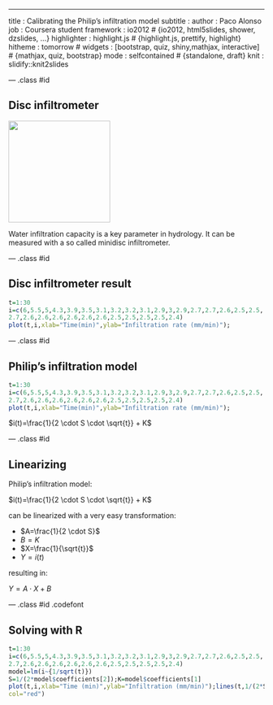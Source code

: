 ---
title       : Calibrating the Philip's infiltration model
subtitle    : 
author      : Paco Alonso
job         : Coursera student
framework   : io2012        # {io2012, html5slides, shower, dzslides, ...}
highlighter : highlight.js  # {highlight.js, prettify, highlight}
hitheme     : tomorrow      # 
widgets     : [bootstrap, quiz, shiny,mathjax,  interactive]     # {mathjax, quiz, bootstrap}
mode        : selfcontained # {standalone, draft}
knit        : slidify::knit2slides

--- .class #id

## Disc infiltrometer

<img src="www/PondedDisc.jpg" width="200px" />

Water infiltration capacity is a key parameter in hydrology. It can be measured with a so called minidisc infiltrometer.

--- .class #id

## Disc infiltrometer result

```r
t=1:30
i=c(6,5.5,5,4.3,3.9,3.5,3.1,3.2,3.2,3.1,2.9,3,2.9,2.7,2.7,2.6,2.5,2.5,
2.7,2.6,2.6,2.6,2.6,2.6,2.6,2.5,2.5,2.5,2.5,2.4)
plot(t,i,xlab="Time(min)",ylab="Infiltration rate (mm/min)");
```

--- .class #id

## Philip's infiltration model

```r
t=1:30
i=c(6,5.5,5,4.3,3.9,3.5,3.1,3.2,3.2,3.1,2.9,3,2.9,2.7,2.7,2.6,2.5,2.5,
2.7,2.6,2.6,2.6,2.6,2.6,2.6,2.5,2.5,2.5,2.5,2.4)
plot(t,i,xlab="Time(min)",ylab="Infiltration rate (mm/min)");
```
$i(t)=\frac{1}{2 \cdot S \cdot \sqrt{t}} + K$

--- .class #id

## Linearizing

Philip's infiltration model: 

$i(t)=\frac{1}{2 \cdot S \cdot \sqrt{t}} + K$

can be linearized with a very easy transformation:

* $A=\frac{1}{2 \cdot S}$     
* $B=K$  
* $X=\frac{1}{\sqrt{t}}$   
* $Y=i(t)$

resulting in:

$Y=A \cdot X + B$

--- .class #id .codefont


## Solving with R 

```r
t=1:30
i=c(6,5.5,5,4.3,3.9,3.5,3.1,3.2,3.2,3.1,2.9,3,2.9,2.7,2.7,2.6,2.5,2.5,
2.7,2.6,2.6,2.6,2.6,2.6,2.6,2.5,2.5,2.5,2.5,2.4)
model=lm(i~{1/sqrt(t)})
S=1/(2*model$coefficients[2]);K=model$coefficients[1]
plot(t,i,xlab="Time (min)",ylab="Infiltration (mm/min)");lines(t,1/(2*S*sqrt(t))+K,
col="red")
```


